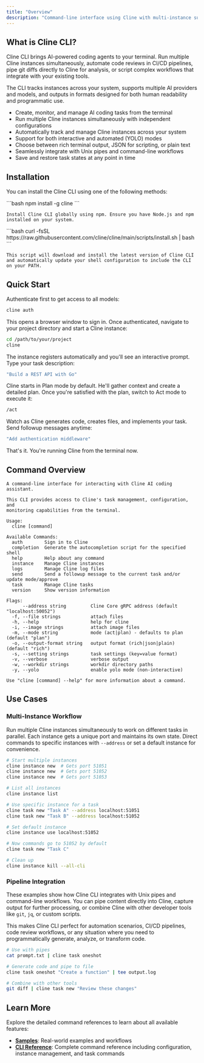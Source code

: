 ```yaml
---
title: "Overview"
description: "Command-line interface using Cline with multi-instance support, task management, and pipeline integration"
---
```


## What is Cline CLI?

Cline CLI brings AI-powered coding agents to your terminal. Run multiple Cline
instances simultaneously, automate code reviews in CI/CD pipelines, pipe git
diffs directly to Cline for analysis, or script complex workflows that integrate
with your existing tools.

The CLI tracks instances across your system, supports multiple AI providers and
models, and outputs in formats designed for both human readability and
programmatic use.

- Create, monitor, and manage AI coding tasks from the terminal
- Run multiple Cline instances simultaneously with independent configurations
- Automatically track and manage Cline instances across your system
- Support for both interactive and automated (YOLO) modes
- Choose between rich terminal output, JSON for scripting, or plain text
- Seamlessly integrate with Unix pipes and command-line workflows
- Save and restore task states at any point in time

## Installation

You can install the Cline CLI using one of the following methods:

<Tabs>
  <Tab title="NPM">
    ```bash
    npm install -g cline
    ```
    
    Install Cline CLI globally using npm. Ensure you have Node.js and npm installed on your system.
  </Tab>

  <Tab title="Install Script">
    ```bash
    curl -fsSL https://raw.githubusercontent.com/cline/cline/main/scripts/install.sh | bash
    ```
    
    This script will download and install the latest version of Cline CLI and automatically update your shell configuration to include the CLI on your PATH.
  </Tab>
</Tabs>

## Quick Start

Authenticate first to get access to all models:

```bash
cline auth
```

This opens a browser window to sign in. Once authenticated, navigate to your
project directory and start a Cline instance:

```bash
cd /path/to/your/project
cline
```

The instance registers automatically and you'll see an interactive prompt. Type
your task description:

```bash
"Build a REST API with Go"
```

Cline starts in Plan mode by default. He'll gather context and create a detailed
plan. Once you're satisfied with the plan, switch to Act mode to execute it:

```bash
/act
```

Watch as Cline generates code, creates files, and implements your task. Send
followup messages anytime:

```bash
"Add authentication middleware"
```

That's it. You're running Cline from the terminal now.

## Command Overview

```
A command-line interface for interacting with Cline AI coding assistant.

This CLI provides access to Cline's task management, configuration, and
monitoring capabilities from the terminal.

Usage:
  cline [command]

Available Commands:
  auth        Sign in to Cline
  completion  Generate the autocompletion script for the specified shell
  help        Help about any command
  instance    Manage Cline instances
  logs        Manage Cline log files
  send        Send a followup message to the current task and/or update mode/approve
  task        Manage Cline tasks
  version     Show version information

Flags:
      --address string         Cline Core gRPC address (default "localhost:50052")
  -f, --file strings           attach files
  -h, --help                   help for cline
  -i, --image strings          attach image files
  -m, --mode string            mode (act|plan) - defaults to plan (default "plan")
  -o, --output-format string   output format (rich|json|plain) (default "rich")
  -s, --setting strings        task settings (key=value format)
  -v, --verbose                verbose output
  -w, --workdir strings        workdir directory paths
  -y, --yolo                   enable yolo mode (non-interactive)

Use "cline [command] --help" for more information about a command.
```

## Use Cases

### Multi-Instance Workflow

Run multiple Cline instances simultaneously to work on different tasks in
parallel. Each instance gets a unique port and maintains its own state. Direct
commands to specific instances with `--address` or set a default instance for
convenience.

```bash
# Start multiple instances
cline instance new  # Gets port 51051
cline instance new  # Gets port 51052
cline instance new  # Gets port 51053

# List all instances
cline instance list

# Use specific instance for a task
cline task new "Task A" --address localhost:51051
cline task new "Task B" --address localhost:51052

# Set default instance
cline instance use localhost:51052

# Now commands go to 51052 by default
cline task new "Task C"

# Clean up
cline instance kill --all-cli
```

### Pipeline Integration

These examples show how Cline CLI integrates with Unix pipes and command-line
workflows. You can pipe content directly into Cline, capture output for further
processing, or combine Cline with other developer tools like `git`, `jq`, or
custom scripts.

This makes Cline CLI perfect for automation scenarios, CI/CD pipelines, code
review workflows, or any situation where you need to programmatically generate,
analyze, or transform code.

```bash
# Use with pipes
cat prompt.txt | cline task oneshot

# Generate code and pipe to file
cline task oneshot "Create a function" | tee output.log

# Combine with other tools
git diff | cline task new "Review these changes"
```

## Learn More

Explore the detailed command references to learn about all available features:

- **[Samples](/cline-cli/samples/github-issue-rca)**: Real-world examples and
  workflows
- **[CLI Reference](/cline-cli/cli-reference)**: Complete command
  reference including configuration, instance management, and task commands
